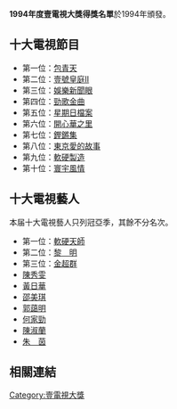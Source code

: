 {{Unreferenced|time=2020-03-09T02:28:05+00:00}}
'''1994年度壹電視大獎得獎名單'''於1994年頒發。

== 十大電視節目 ==
*第一位：[[包青天_(1993年電視劇)|包青天]] 
*第二位：[[壹號皇庭II|壹號皇庭II]]
*第三位：[[娛樂新聞眼|娛樂新聞眼]]
*第四位：[[勁歌金曲|勁歌金曲]] 
*第五位：[[星期日檔案|星期日檔案]]
*第六位：[[開心華之里|開心華之里]] 
*第七位：[[鏗鏘集|鏗鏘集]] 
*第八位：[[東京愛的故事|東京愛的故事]] 
*第九位：[[軟硬製造|軟硬製造]]
*第十位：[[寰宇風情|寰宇風情]]

== 十大電視藝人 ==
本届十大電視藝人只列冠亞季，其餘不分名次。
*第一位：[[軟硬天師|軟硬天師]]
*第二位：[[黎明|黎　明]]
*第三位：[[金超群|金超群]]
*[[陳秀雯|陳秀雯]]
*[[黃日華|黃日華]]
*[[邵美琪|邵美琪]]
*[[郭藹明|郭藹明]]
*[[何家勁|何家勁]]
*[[陳淑蘭|陳淑蘭]]
*[[朱茵|朱　茵]]

== 相關連結 ==
{{壹電視大獎}}
{{香港電視頒獎典禮}}

[[Category:壹電視大獎|Category:壹電視大獎]]